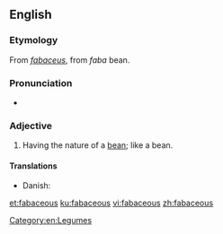 ==English==

===Etymology===
From {{etyl|la|en}} ''[[fabaceus]]'', from ''faba'' bean.

===Pronunciation===
* {{rhymes|eɪʃəs|lang=en}}

===Adjective===
{{en-adj}}

# Having the nature of a [[bean]]; like a bean.

====Translations====
{{trans-top|having the nature of a bean}}
* Danish: {{t|da|bønneagtig}}
{{trans-mid}}
{{trans-bottom}}

[[Category:en:Legumes]]

[[et:fabaceous]]
[[ku:fabaceous]]
[[vi:fabaceous]]
[[zh:fabaceous]]